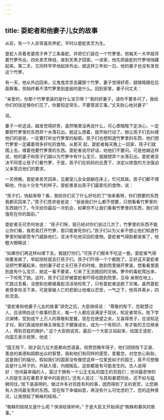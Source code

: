 ```yaml
---
---
---
```

title: 耍蛇者和他妻子儿女的故事
---



从前，有一个人非常喜欢养蛇，平时以耍蛇卖艺为生。

耍蛇人背着老婆孩子养了三条毒蛇，并把它们装在一个竹箩里。他每天一大早就背着竹箩外出，四处卖艺挣钱，直到天黑才回家。一进家，他先把装蛇的竹箩悄悄藏起来。第二天，又同样早早地起床外出，就这样三年如一日。他的妻子也没有发现这个竹箩。

有一天，他从外边回来，又鬼鬼祟祟去藏那个竹箩，妻子觉得好奇，就暗暗跟在后面察看，但始终看不清竹箩里到底装的是什么。回到家里，妻子问丈夫：

“亲爱的，你那个竹箩里装的是什么宝贝呀？“我的好妻子，请你不要多问了，我给你们的钱足够你们花了，你要知足常乐，不要管其它事。”丈夫耐心地对妻子”

说。

妻子一听这话，越发觉得好奇，虽然嘴里没再说什么，可心里暗暗下定决心，一定要把竹箩里的东西弄个水落石出。她这么想着，就开始行动了。她让孩子们去纠缠他们的爸爸，一定要打听出竹箩里的秘密。孩子们也想知道竹箩里的东西，他们想竹箩里一定藏着很多好吃的食物。从那天
起，耍蛇者每天晚上一回家，孩子们就围上去，缠着他要竹箩里的东西。耍蛇者说尽好话，劝他们不要问。可是他越这样说，他的妻子和孩子们越以为竹箩中有什么宝贝，就越想弄个水落石出。耍蛇者坚决不同意让孩子们看竹箩，于是，孩子们在妈妈的怂恿下，决定以绝食的方法强迫父亲答应他们的要求。

一天傍晚，耍蛇者卖艺回来，见妻室儿女全部躺在床上，忙问其故。孩子们都不理睬他，作出十分生气的样子。耍蛇者拿出孩子们最爱吃的食物，说：

“孩子们，快起来呀？看，我给你们买了什么好吃的了"快来看呀，你们想要的东西我都买回来了。”孩子们恳求爸爸说：
“爸爸我们什么都不想要，只想看看竹箩里的东西就行了。今天给你最后一次机会，如果你不让我们看看竹箩里的东西，我们将饿死在你的面前。”

耍蛇者无可奈何地说：
“孩子们呀，我已经对你们说过几次了，竹箩里的东西不能让你们看，我若真打开竹箩，那只能害死你们。”孩子们以为父亲不想让他们知道竹箩里的秘密而专门威胁他们，坚决不吃他买回的食物。耍蛇者气得脸都发紫了，他瞪大眼睛说：

“如果你们再这样纠缠下去，我就打你们。”可孩子们根本不吃这一套。耍蛇者气得快要发疯了，举起拐杖就去打孩子们。孩子们吓得一个个都跑了。正好这天耍蛇者没把竹箩藏起来，他的妻子趁丈夫打孩子的时候，跑到院里揭开箩盖，想看看里面到底有什么宝贝，她这一看不要紧，引来了无法挽回的灾祸。箩中的毒蛇爬出来，一下咬死了她。这时，孩子们正好被耍蛇者吓得也跑到院里，见母
亲倒在地上，忙跑过去看，没想到也都被毒蛇活活地咬死了，只有耍蛇者逃脱了灾难。虽然耍蛇者侥幸存活下来，可是家破人亡的悲剧让他难以忍受，一气之下，他背井离乡，四处流浪。

“耍蛇者和他妻子儿女的故事”讲完之后，大臣继续说：
“尊敬的陛下，您聪慧过人，应该明白这个故事的意义，每一个人都应该满足于现状，知足者常乐。陛下学识渊博，受到成千上万人的尊敬和爱戴，现在在绝望之余，又喜得贵子，应该知足才对。我们真诚地祈祷主保佑王子健康成长，成为一个有知识、有才能的王位继承人，得到百姓的拥护。”
这个大臣刚说完，最后一个大臣又站起来，给国王请安，向国王表示祝贺，他说：

“国王陛下，刚才前几位大臣都向您道喜，祝贺您晚年得子，他们颂扬陛下正直、善良的美德和超群出众的智慧，我和他们有同样的感受，爱戴您，对您忠心耿耿，这是我们的福分。假如我们的国家没有像您这样一位爱民如子的国王，真不可想像会是什么样子的，外敌入侵，内贼叛乱，这些都是有可能发生的。古人说得好：‘世间最幸福的人，莫过于拥有一个公正无私的国王的百姓们；世间最悲惨的人则是生活在暴君手掌中的臣民们。’还有人说过：‘与其和暴君同处，还不如与猛狮同住。’陛下是英明的，做过许多对百姓有利的事，因而得到了主的恩赏，让您拥有人世间最宝贵的东西。现在陛下幸福如意，再没有什么可忧虑的了。您的这种景况，让我想起了蜘蛛的结局。”

“蜘蛛的结局又是什么呢？快讲给我听听。”
于是大臣又开始讲述“蜘蛛和暴风的故事。”